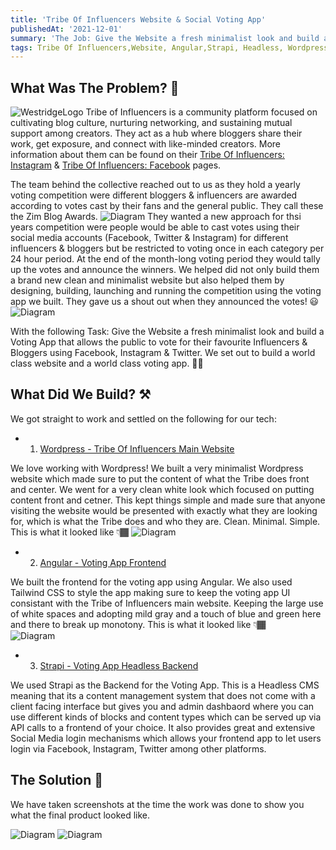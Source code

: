 ```yaml
---
title: 'Tribe Of Influencers Website & Social Voting App'
publishedAt: '2021-12-01'
summary: 'The Job: Give the Website a fresh minimalist look and build a Voting App that allows the public to vote for their favourite Influencers & Bloggers using Facebook, Instagram & Twitter.'
tags: Tribe Of Influencers,Website, Angular,Strapi, Headless, Wordpress, Tailwind CSS
---
```


## What Was The Problem? 🤔
<img src="/tribeofinfluencers/logo.webp" alt="WestridgeLogo" width="auto" class="bg-white"/>
Tribe of Influencers is a community platform focused on cultivating blog culture, nurturing networking, and sustaining mutual support among creators. 
They act as a hub where bloggers share their work, get exposure, and connect with like-minded creators. More information about them can be found on their
<a class="hover:text-green-400 text-green-300 decoration-green-400 pointer-mouse" rel="noopener noreferrer" target="_blank" href="https://www.instagram.com/tribeofinfluencers/">Tribe Of Influencers: Instagram</a> &
<a class="hover:text-green-400 text-green-300 decoration-green-400 pointer-mouse" rel="noopener noreferrer" target="_blank" href="https://www.facebook.com/tribeofinfluencers/">Tribe Of Influencers: Facebook</a> pages.

The team behind the collective reached out to us as they hold a yearly voting competition were different bloggers & influencers are awarded according to votes cast by their fans 
and the general public. They call these the Zim Blog Awards.
<img src="/tribeofinfluencers/2.png" alt="Diagram" width="auto"/>
They wanted a new approach for thsi years competition were people would be able to cast votes using their social media accounts (Facebook, Twitter & Instagram) for different influencers & bloggers
but be restricted to voting once in each category per 24 hour period. At the end of the month-long voting period they would tally up the votes and announce the winners.
We helped did not only build them a brand new clean and minimalist website but also helped them by designing, building, launching and running the competition using the voting app we built.
They gave us a shout out when they announced the votes! 😃
<img src="/tribeofinfluencers/3.png" alt="Diagram" width="auto"/>

With the following Task: Give the Website a fresh minimalist look and build a Voting App that allows the public to vote for their favourite Influencers & Bloggers using Facebook, Instagram & Twitter.
We set out to build a world class website and a world class voting app. 💪🏾

## What Did We Build? ⚒️

We got straight to work and settled on the following for our tech:
- 1. <a href="http://wordpress.org/" rel="noopener noreferrer" target="_blank">Wordpress - Tribe Of Influencers Main Website</a>

We love working with Wordpress! We built a very minimalist Wordpress website which made sure to put the content of what the Tribe does front and center.
We went for a very clean white look which focused on putting content front and cetner. This kept things simple and made sure that anyone visiting the website would be presented with
exactly what they are looking for, which is what the Tribe does and who they are. Clean. Minimal. Simple. This is what it looked like 👇🏾
<img src="/tribeofinfluencers/1.png" alt="Diagram" width="auto"/><br/>



- 2. <a href="https://angular.dev/" rel="noopener noreferrer" target="_blank">Angular - Voting App Frontend</a>

We built the frontend for the voting app using Angular. We also used Tailwind CSS to style the app making sure to keep the voting app UI consistant with the Tribe of Influencers main
website. Keeping the large use of white spaces and adopting mild gray and a touch of blue and green here and there to break up monotony. This is what it looked like 👇🏾 <br/>
<img src="/tribeofinfluencers/4.png" alt="Diagram" width="auto"/><br/>

- 3. <a href="https://strapi.io/" rel="noopener noreferrer" target="_blank">Strapi - Voting App Headless Backend</a>

We used Strapi as the Backend for the Voting App. This is a Headless CMS meaning that its a content management system that does not come with a client facing interface but gives you 
and admin dashbaord where you can use different kinds of blocks and content types which can be served up via API calls to a frontend of your choice. It also provides great and
extensive Social Media login mechanisms which allows your frontend app to let users login via Facebook, Instagram, Twitter among other platforms.


## The Solution 🎉

<p class="text-xs">We have taken screenshots at the time the work was done to show you what the final product looked like.</p>

<img src="/tribeofinfluencers/5.png" alt="Diagram" width="auto"/>
<img src="/tribeofinfluencers/6.png" alt="Diagram" width="auto"/>




